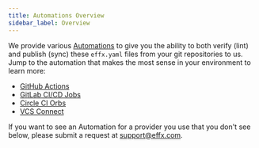 ```yaml
---
title: Automations Overview
sidebar_label: Overview
---
```


We provide various [Automations](/docs/automations-overview.mdx) to give you the ability to both verify (lint) and publish (sync) these `effx.yaml` files from your git repositories to us.  Jump to the automation that makes the most sense in your environment to learn more:
- [GitHub Actions](/docs/github.mdx)
- [GitLab CI/CD Jobs](/docs/gitlab.md)
- [Circle CI Orbs](/docs/circleci.md)
- [VCS Connect](/docs/vcs-connect.md)

If you want to see an Automation for a provider you use that you don't see below, please submit a request at [support@effx.com](mailto:support@effx.com).
